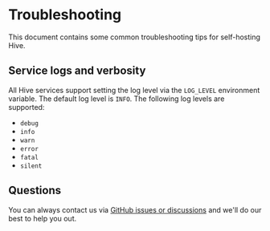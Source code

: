 # Troubleshooting

This document contains some common troubleshooting tips for self-hosting Hive.

## Service logs and verbosity

All Hive services support setting the log level via the `LOG_LEVEL` environment variable. The
default log level is `INFO`. The following log levels are supported:

- `debug`
- `info`
- `warn`
- `error`
- `fatal`
- `silent`

## Questions

You can always contact us via
[GitHub issues or discussions](https://github.com/kamilkisiela/graphql-hive/issues) and we'll do our
best to help you out.
